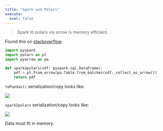 ```yaml
---
title: "Spark and Polars"
execute:
  eval: false
---
```


> Spark to polars via arrow is memory  efficient.

Found this on [stackoverflow](https://stackoverflow.com/a/73205690).

```python
import pyspark
import polars as pl
import pyarrow as pa

def spark2polars(sdf: pyspark.sql.DataFrame):
    pdf = pl.from_arrow(pa.Table.from_batches(sdf._collect_as_arrow()))
    return pdf
```

`toPandas()` serialization/copy looks like:

![](/img/spark_arrow_pandas.svg)

`spark2polars` serialization/copy looks like:

![](/img/spark_polars.svg)


::: {.callout-important}
Data must fit in memory.
:::
